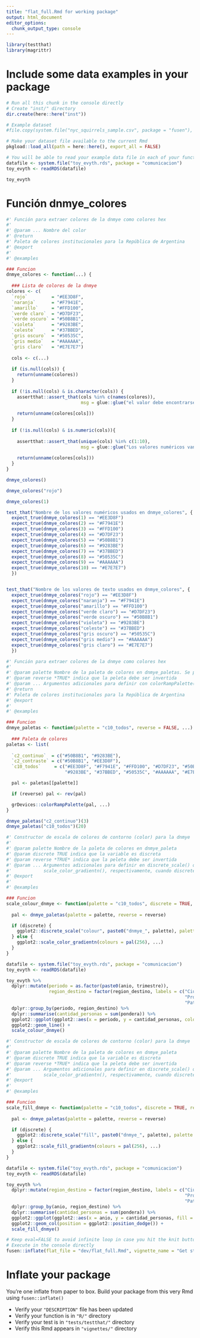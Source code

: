 ```yaml
---
title: "flat_full.Rmd for working package"
output: html_document
editor_options: 
  chunk_output_type: console
---
```


<!-- Run this 'development' chunk -->
<!-- Store every call to library() that you need to explore your functions -->

```r
library(testthat)
library(magrittr)
```

<!--
 You need to run the 'description' chunk in the '0-dev_history.Rmd' file before continuing your code there.

If it is the first time you use {fusen}, after 'description', you can directly run the last chunk of the present file with inflate() inside.
--> 

# Include some data examples in your package

<!-- 
 Store your dataset in a directory named "inst/" at the root of your project.
 Use it for your tests in this Rmd thanks to `pkgload::load_all()` to make it available
and `system.file()` to read it in your examples.
-->

```r
# Run all this chunk in the console directly
# Create "inst/" directory
dir.create(here::here("inst"))

# Example dataset
#file.copy(system.file("nyc_squirrels_sample.csv", package = "fusen"), here::here("inst"))

# Make your dataset file available to the current Rmd
pkgload::load_all(path = here::here(), export_all = FALSE)

# You will be able to read your example data file in each of your function examples and tests as follows
datafile <- system.file("toy_evyth.rds", package = "comunicacion")
toy_evyth <- readRDS(datafile)

toy_evyth
```


# Función dnmye_colores
<!--
Creo función
-->

```r
#' Función para extraer colores de la dnmye como colores hex
#'
#' @param ... Nombre del color
#' @return
#' Paleta de colores institucionales para la República de Argentina
#' @export
#'
#' @examples

### Funcion
dnmye_colores <- function(...) {
  
  ### Lista de colores de la dnmye
colores <- c(
  `rojo`         = "#EE3D8F",
  `naranja`      = "#F7941E",
  `amarillo`     = "#FFD100",
  `verde claro`  = "#D7DF23",
  `verde oscuro` = "#50B8B1",
  `violeta`      = "#9283BE",
  `celeste`      = "#37BBED",
  `gris oscuro`  = "#50535C",
  `gris medio`   = "#AAAAAA",
  `gris claro`   = "#E7E7E7")
  
  cols <- c(...)
  
  if (is.null(cols)) {
    return(unname(colores))
  }
  
  if (!is.null(cols) & is.character(cols)) {
    assertthat::assert_that(cols %in% c(names(colores)), 
                            msg = glue::glue("el valor debe encontrarse entre las siguientes opciones: {paste0(names(dnmye_colores), collapse = ', ')}"))
    
    return(unname(colores[cols]))
  }
  
  if (!is.null(cols) & is.numeric(cols)){
    
    assertthat::assert_that(unique(cols) %in% c(1:10), 
                            msg = glue::glue("Los valores numéricos van de 1 a {length(dnmye_colores)}"))
    
    return(unname(colores[cols]))
  }
}
```



<!--
Creo ejemplos ed uso
-->

```r
dnmye_colores()

dnmye_colores("rojo")

dnmye_colores(1)
```

<!--
Creo testeos de resultados
-->

```r
test_that("Nombre de los valores numéricos usados en dnmye_colores", {
  expect_true(dnmye_colores(1) == "#EE3D8F")
  expect_true(dnmye_colores(2) == "#F7941E")
  expect_true(dnmye_colores(3) == "#FFD100")
  expect_true(dnmye_colores(4) == "#D7DF23")
  expect_true(dnmye_colores(5) == "#50B8B1")
  expect_true(dnmye_colores(6) == "#9283BE")
  expect_true(dnmye_colores(7) == "#37BBED")
  expect_true(dnmye_colores(8) == "#50535C")
  expect_true(dnmye_colores(9) == "#AAAAAA")
  expect_true(dnmye_colores(10) == "#E7E7E7")
  })


test_that("Nombre de los valores de texto usados en dnmye_colores", {
  expect_true(dnmye_colores("rojo") == "#EE3D8F")
  expect_true(dnmye_colores("naranja") == "#F7941E")
  expect_true(dnmye_colores("amarillo") == "#FFD100")
  expect_true(dnmye_colores("verde claro") == "#D7DF23")
  expect_true(dnmye_colores("verde oscuro") == "#50B8B1")
  expect_true(dnmye_colores("violeta") == "#9283BE")
  expect_true(dnmye_colores("celeste") == "#37BBED")
  expect_true(dnmye_colores("gris oscuro") == "#50535C")
  expect_true(dnmye_colores("gris medio") == "#AAAAAA")
  expect_true(dnmye_colores("gris claro") == "#E7E7E7")
  })
```


<!--
Creo Función
-->

```r
#' Función para extraer colores de la dnmye como colores hex
#'
#' @param palette Nombre de la paleta de colores en dnmye_paletas. Se puede optar por *c2_continuo*, *c2_contraste* o *c10_todos*
#' @param reverse *TRUE* indica que la peleta debe ser invertida
#' @param ... Argumentos adicionales para definir con colorRampPalette()
#' @return
#' Paleta de colores institucionales para la República de Argentina
#' @export
#'
#' @examples

### Funcion
dnmye_paletas <- function(palette = "c10_todos", reverse = FALSE, ...) {
  
  ### Paleta de colores
paletas <- list(
  
  `c2_continuo`  = c("#50B8B1", "#9283BE"),
  `c2_contraste` = c("#50B8B1", "#EE3D8F"),
  `c10_todos`     = c("#EE3D8F", "#F7941E", "#FFD100", "#D7DF23", "#50B8B1",
                      "#9283BE", "#37BBED", "#50535C", "#AAAAAA", "#E7E7E7"))

  pal <- paletas[[palette]]

  if (reverse) pal <- rev(pal)

  grDevices::colorRampPalette(pal, ...)
}
```



<!--
Creo ejemplos de uso
-->

```r
dnmye_paletas("c2_continuo")(3)
dnmye_paletas("c10_todos")(20)
```

<!--
Creo testeo de resultados
-->



<!--
Creo función
-->

```r
#' Constructor de escala de colores de contorno (color) para la dnmye
#'
#' @param palette Nombre de la paleta de colores en dnmye_paleta
#' @param discrete TRUE indica que la variable es discreta
#' @param reverse *TRUE* indica que la peleta debe ser invertida
#' @param ... Argumentos adicionales para definir en discrete_scale() o
#'            scale_color_gradientn(), respectivamente, cuando discrete es TRUE o FALSE
#' @export
#'
#' @examples

### Funcion
scale_colour_dnmye <- function(palette = "c10_todos", discrete = TRUE, reverse = FALSE, ...) {
  
  pal <- dnmye_paletas(palette = palette, reverse = reverse)

  if (discrete) {
    ggplot2::discrete_scale("colour", paste0("dnmye_", palette), palette = pal, ...)
  } else {
    ggplot2::scale_color_gradientn(colours = pal(256), ...)
  }
}
```


<!--
Creo ejemplos de uso
-->

```r
datafile <- system.file("toy_evyth.rds", package = "comunicacion")
toy_evyth <- readRDS(datafile)

toy_evyth %>% 
  dplyr::mutate(periodo = as.factor(paste0(anio, trimestre)),
                region_destino = factor(region_destino, labels = c("Ciudad de Buenos Aires", "Provincia de Buenos Aires - Partidos del GBA",
                                                                   "Provincia de Buenos Aires - Resto", "Centro", "Litoral", "Norte", "Cuyo",
                                                                   "Patagonia"))) %>% 
  dplyr::group_by(periodo, region_destino) %>% 
  dplyr::summarise(cantidad_personas = sum(pondera)) %>% 
  ggplot2::ggplot(ggplot2::aes(x = periodo, y = cantidad_personas, colour = region_destino, group = region_destino)) +
  ggplot2::geom_line() +
  scale_colour_dnmye()
```

<!--
Creo testeos de resultados
-->



<!--
Creo función 
-->

```r
#' Constructor de escala de colores de contorno (color) para la dnmye
#'
#' @param palette Nombre de la paleta de colores en dnmye_paleta
#' @param discrete TRUE indica que la variable es discreta
#' @param reverse *TRUE* indica que la peleta debe ser invertida
#' @param ... Argumentos adicionales para definir en discrete_scale() o
#'            scale_color_gradientn(), respectivamente, cuando discrete es TRUE o FALSE
#' @export
#'
#' @examples

### Funcion
scale_fill_dnmye <- function(palette = "c10_todos", discrete = TRUE, reverse = FALSE, ...) {
  
  pal <- dnmye_paletas(palette = palette, reverse = reverse)

  if (discrete) {
    ggplot2::discrete_scale("fill", paste0("dnmye_", palette), palette = pal, ...)
  } else {
    ggplot2::scale_fill_gradientn(colours = pal(256), ...)
  }
}
```


<!--
Creo ejemplos de uso
-->

```r
datafile <- system.file("toy_evyth.rds", package = "comunicacion")
toy_evyth <- readRDS(datafile)

toy_evyth %>% 
  dplyr::mutate(region_destino = factor(region_destino, labels = c("Ciudad de Buenos Aires", "Provincia de Buenos Aires - Partidos del GBA",
                                                                   "Provincia de Buenos Aires - Resto", "Centro", "Litoral", "Norte", "Cuyo",
                                                                   "Patagonia"))) %>% 
  dplyr::group_by(anio, region_destino) %>% 
  dplyr::summarise(cantidad_personas = sum(pondera)) %>% 
  ggplot2::ggplot(ggplot2::aes(x = anio, y = cantidad_personas, fill = region_destino)) +
  ggplot2::geom_col(position = ggplot2::position_dodge()) +
  scale_fill_dnmye()
```

<!--
Creo testeos de resultados
-->

<!--
# There can be development actions

Create a chunk with 'development' actions

- The chunk needs to be named `development` or `dev`
- It contains functions that are used for package development only
- Note that you may want to store most of these functions in the 0-dev_history.Rmd file

These are only included in the present flat template file, their content will not be part of the package anywhere else.
-->

```r
# Keep eval=FALSE to avoid infinite loop in case you hit the knit button
# Execute in the console directly
fusen::inflate(flat_file = "dev/flat_full.Rmd", vignette_name = "Get started", )
```


# Inflate your package

You're one inflate from paper to box.
Build your package from this very Rmd using `fusen::inflate()`

- Verify your `"DESCRIPTION"` file has been updated
- Verify your function is in `"R/"` directory
- Verify your test is in `"tests/testthat/"` directory
- Verify this Rmd appears in `"vignettes/"` directory
